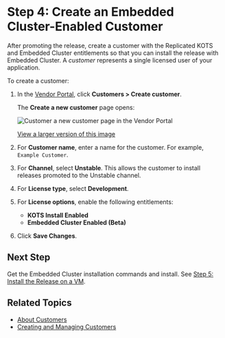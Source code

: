 # Step 4: Create an Embedded Cluster-Enabled Customer

After promoting the release, create a customer with the Replicated KOTS and Embedded Cluster entitlements so that you can install the release with Embedded Cluster. A _customer_ represents a single licensed user of your application.

To create a customer:

1. In the [Vendor Portal](https://vendor.replicated.com), click **Customers > Create customer**.

   The **Create a new customer** page opens:

   ![Customer a new customer page in the Vendor Portal](/images/create-customer.png)

   [View a larger version of this image](/images/create-customer.png)

1. For **Customer name**, enter a name for the customer. For example, `Example Customer`.

1. For **Channel**, select **Unstable**. This allows the customer to install releases promoted to the Unstable channel.

1. For **License type**, select **Development**.

1. For **License options**, enable the following entitlements:
     * **KOTS Install Enabled**
     * **Embedded Cluster Enabled (Beta)**

1. Click **Save Changes**.

## Next Step

Get the Embedded Cluster installation commands and install. See [Step 5: Install the Release on a VM](tutorial-embedded-cluster-install).

## Related Topics

* [About Customers](/vendor/licenses-about)
* [Creating and Managing Customers](/vendor/releases-creating-customer)